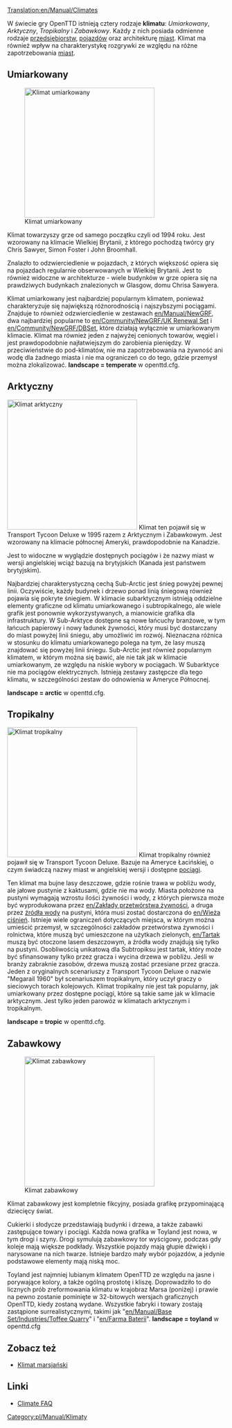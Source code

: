 [[Translation:en/Manual/Climates]]
{{pl/Manual/Spis treści}}

W świecie gry OpenTTD istnieją cztery rodzaje '''klimatu''': ''Umiarkowany'', ''Arktyczny'', ''Tropikalny'' i ''Zabawkowy''. Każdy z nich posiada odmienne rodzaje [[pl/Manual/Przedsiębiorstwa|przedsiębiorstw]], [[pl/Manual/Pojazdy|pojazdów]] oraz architekturę [[pl/Manual/Miasta|miast]]. Klimat ma również wpływ na charakterystykę rozgrywki ze względu na różne zapotrzebowania [[pl/Manual/Miasta|miast]].

==Umiarkowany==
[[File:en/Manual/Temperatescreenshot.png|thumb|left|300px|Klimat umiarkowany]]

Klimat towarzyszy grze od samego początku czyli od 1994 roku. Jest wzorowany na klimacie Wielkiej Brytanii, z którego pochodzą twórcy gry Chris Sawyer, Simon Foster i John Broomhall.

Znalazło to odzwierciedlenie w pojazdach, z których większość opiera się na pojazdach regularnie obserwowanych w Wielkiej Brytanii. Jest to również widoczne w architekturze - wiele budynków w grze opiera się na prawdziwych budynkach znalezionych w Glasgow, domu Chrisa Sawyera.

Klimat umiarkowany jest najbardziej popularnym klimatem, ponieważ charakteryzuje się największą różnorodnością i najszybszymi pociągami. Znajduje to również odzwierciedlenie w zestawach [[en/Manual/NewGRF]], dwa najbardziej popularne to [[en/Community/NewGRF/UK Renewal Set]] i [[en/Community/NewGRF/DBSet]], które działają wyłącznie w umiarkowanym klimacie. Klimat ma również jeden z najwyżej cenionych towarów, węgiel i jest prawdopodobnie najłatwiejszym do zarobienia pieniędzy. W przeciwieństwie do pod-klimatów, nie ma zapotrzebowania na żywność ani wodę dla żadnego miasta i nie ma ograniczeń co do tego, gdzie przemysł można zlokalizować.
'''landscape = temperate''' w openttd.cfg.
<br clear="all" />

==Arktyczny==
[[File:en/Manual/Subarcticscreenshot.png|thumb|right|300px|Klimat arktyczny]]
Klimat ten pojawił się w Transport Tycoon Deluxe w 1995 razem z Arktycznym i Zabawkowym. Jest wzorowany na klimacie północnej Ameryki, prawdopodobnie na Kanadzie.

Jest to widoczne w wyglądzie dostępnych pociągów i że nazwy miast w wersji angielskiej wciąż bazują na brytyjskich (Kanada jest państwem brytyjskim). 

Najbardziej charakterystyczną cechą Sub-Arctic jest śnieg powyżej pewnej linii. Oczywiście, każdy budynek i drzewo ponad linią śniegową również pojawia się pokryte śniegiem. W klimacie subarktycznym istnieją oddzielne elementy graficzne od klimatu umiarkowanego i subtropikalnego, ale wiele grafik jest ponownie wykorzystywanych, a mianowicie grafika dla infrastruktury. W Sub-Arktyce dostępne są nowe łańcuchy branżowe, w tym łańcuch papierowy i nowy ładunek żywności, który musi być dostarczany do miast powyżej linii śniegu, aby umożliwić im rozwój. Nieznaczna różnica w stosunku do klimatu umiarkowanego polega na tym, że lasy muszą znajdować się powyżej linii śniegu. Sub-Arctic jest również popularnym klimatem, w którym można się bawić, ale nie tak jak w klimacie umiarkowanym, ze względu na niskie wybory w pociągach. W Subarktyce nie ma pociągów elektrycznych. Istnieją zestawy zastępcze dla tego klimatu, w szczególności zestaw do odnowienia w Ameryce Północnej.

'''landscape = arctic''' w openttd.cfg.

==Tropikalny==

[[File:en/Manual/Subtropicalscreenshot.png|thumb|300px|left|Klimat tropikalny]]
Klimat tropikalny również pojawił się w Transport Tycoon Deluxe. Bazuje na Ameryce Łacińskiej, o czym świadczą nazwy miast w angielskiej wersji i dostępne [[pl/Manual/Pociągi|pociągi]].

Ten klimat ma bujne lasy deszczowe, gdzie rośnie trawa w pobliżu wody, ale jałowe pustynie z kaktusami, gdzie nie ma wody. Miasta położone na pustyni wymagają wzrostu ilości żywności i wody, z których pierwsza może być wyprodukowana przez [[en/Zakłady przetwórstwa żywności]], a druga przez [[en/Źródło zaopatrzenia w wodę | źródła wody]] na pustyni, która musi zostać dostarczona do [[en/Wieża ciśnień]]. Istnieje wiele ograniczeń dotyczących miejsca, w którym można umieścić przemysł, w szczególności zakładów przetwórstwa żywności i rolnictwa, które muszą być umieszczone na użytkach zielonych, [[en/Tartak]] muszą być otoczone lasem deszczowym, a źródła wody znajdują się tylko na pustyni. Osobliwością unikatową dla Subtropiksu jest tartak, który może być sfinansowany tylko przez gracza i wycina drzewa w pobliżu. Jeśli w branży zabraknie zasobów, drzewa muszą zostać przesiane przez gracza. Jeden z oryginalnych scenariuszy z Transport Tycoon Deluxe o nazwie "Megarail 1960" był scenariuszem tropikalnym, który uczył graczy o sieciowych torach kolejowych.
Klimat tropikalny nie jest tak popularny, jak umiarkowany przez dostępne pociągi, które są takie same jak w klimacie arktycznym. Jest tylko jeden parowóz w klimatach arktycznym i tropikalnym.

'''landscape = tropic''' w openttd.cfg.
<br clear="all" />

==Zabawkowy==
[[File:en/Manual/Toylandscreenshot.png|thumb|right|300px|Klimat zabawkowy]]

Klimat zabawkowy jest kompletnie fikcyjny, posiada grafikę przypominającą dziecięcy świat.

Cukierki i słodycze przedstawiają budynki i drzewa, a także zabawki zastępujące towary i pociągi. Każda nowa grafika w Toyland jest nowa, w tym drogi i szyny. Drogi symulują zabawkowy tor wyścigowy, podczas gdy koleje mają większe podkłady. Wszystkie pojazdy mają głupie dźwięki i narysowane na nich twarze. Istnieje bardzo mały wybór pojazdów, a jedynie podstawowe elementy mają niską moc.

Toyland jest najmniej lubianym klimatem OpenTTD ze względu na jasne i porywające kolory, a także ogólną prostotę i kliszę. Doprowadziło to do licznych prób zreformowania klimatu w krajobraz Marsa (poniżej) i prawie na pewno zostanie pominięte w 32-bitowych wersjach graficznych OpenTTD, kiedy zostaną wydane. Wszystkie fabryki i towary zostają zastąpione surrealistycznymi, takimi jak "[[en/Manual/Base Set/Industries/Toffee Quarry]]" i "[[en/Farma Baterii]]".
'''landscape = toyland''' w openttd.cfg

{{en/-}}

==Zobacz też==
* [[en/Community/NewGRF/Toyland to Mars Conversion|Klimat marsjański]]

==Linki==
* [http://i-want-a-website.com/about-tt/ttfaq08.html Climate FAQ]

[[Category:pl/Manual/Klimaty]]